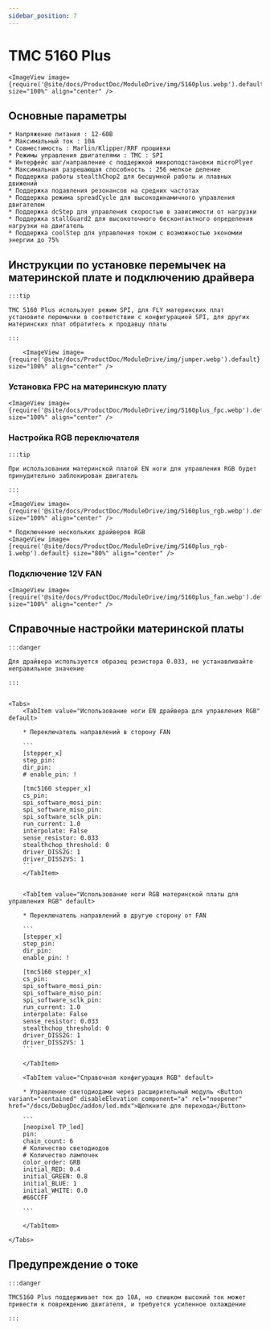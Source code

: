 ```yaml
---
sidebar_position: 7
---
```








# TMC 5160 Plus

    <ImageView image={require('@site/docs/ProductDoc/ModuleDrive/img/5160plus.webp').default} size="100%" align="center" />

## Основные параметры

    * Напряжение питания : 12-60В
    * Максимальный ток : 10A
    * Совместимость : Marlin/Klipper/RRF прошивки
    * Режимы управления двигателями : TMC : SPI
    * Интерфейс шаг/направление с поддержкой микроподстановки microPlyer
    * Максимальная разрешающая способность : 256 мелкое деление
    * Поддержка работы stealthChop2 для бесшумной работы и плавных движений
    * Поддержка подавления резонансов на средних частотах
    * Поддержка режима spreadCycle для высокодинамичного управления двигателем
    * Поддержка dcStep для управления скоростью в зависимости от нагрузки
    * Поддержка stallGuard2 для высокоточного бесконтактного определения нагрузки на двигатель
    * Поддержка coolStep для управления током с возможностью экономии энергии до 75%

## Инструкции по установке перемычек на материнской плате и подключению драйвера

    :::tip

    TMC 5160 Plus использует режим SPI, для FLY материнских плат установите перемычки в соответствии с конфигурацией SPI, для других материнских плат обратитесь к продавцу платы

    :::

        <ImageView image={require('@site/docs/ProductDoc/ModuleDrive/img/jumper.webp').default} size="100%" align="center" />

### Установка FPC на материнскую плату

    <ImageView image={require('@site/docs/ProductDoc/ModuleDrive/img/5160plus_fpc.webp').default} size="100%" align="center" />

### Настройка RGB переключателя

    :::tip

    При использовании материнской платой EN ноги для управления RGB будет принудительно заблокирован двигатель

    :::

    <ImageView image={require('@site/docs/ProductDoc/ModuleDrive/img/5160plus_rgb.webp').default} size="100%" align="center" />
    
    * Подключение нескольких драйверов RGB
    <ImageView image={require('@site/docs/ProductDoc/ModuleDrive/img/5160plus_rgb-1.webp').default} size="80%" align="center" />


### Подключение 12V FAN

    <ImageView image={require('@site/docs/ProductDoc/ModuleDrive/img/5160plus_fan.webp').default} size="100%" align="center" />

## Справочные настройки материнской платы

    :::danger

    Для драйвера используется образец резистора 0.033, не устанавливайте неправильное значение

    :::


    <Tabs>
        <TabItem value="Использование ноги EN драйвера для управления RGB" default>
        
        * Переключатель направлений в сторону FAN

        ```
        [stepper_x]
        step_pin: 
        dir_pin: 
        # enable_pin: !

        [tmc5160 stepper_x]
        cs_pin: 
        spi_software_mosi_pin: 
        spi_software_miso_pin: 
        spi_software_sclk_pin: 
        run_current: 1.0
        interpolate: False
        sense_resistor: 0.033
        stealthchop_threshold: 0
        driver_DISS2G: 1
        driver_DISS2VS: 1
        ```
        </TabItem>


        <TabItem value="Использование ноги RGB материнской платы для управления RGB" default>
        
        * Переключатель направлений в другую сторону от FAN

        ```
        [stepper_x]
        step_pin: 
        dir_pin: 
        enable_pin: !
        
        [tmc5160 stepper_x]
        cs_pin: 
        spi_software_mosi_pin: 
        spi_software_miso_pin: 
        spi_software_sclk_pin: 
        run_current: 1.0
        interpolate: False
        sense_resistor: 0.033
        stealthchop_threshold: 0
        driver_DISS2G: 1
        driver_DISS2VS: 1
        ```  

        </TabItem>

        <TabItem value="Справочная конфигурация RGB" default>

        * Управление светодиодами через расширительный модуль <Button variant="contained" disableElevation component="a" rel="noopener" href="/docs/DebugDoc/addon/led.mdx">Щелкните для перехода</Button>

        ```
        [neopixel TP_led]
        pin: 
        chain_count: 6
        # Количество светодиодов
        # Количество лампочек
        color_order: GRB
        initial_RED: 0.4    
        initial_GREEN: 0.8
        initial_BLUE: 1
        initial_WHITE: 0.0
        #66CCFF 

        ```  

        </TabItem>

    </Tabs>

## Предупреждение о токе

    :::danger

    TMC5160 Plus поддерживает ток до 10А, но слишком высокий ток может привести к повреждению двигателя, и требуется усиленное охлаждение

    :::
